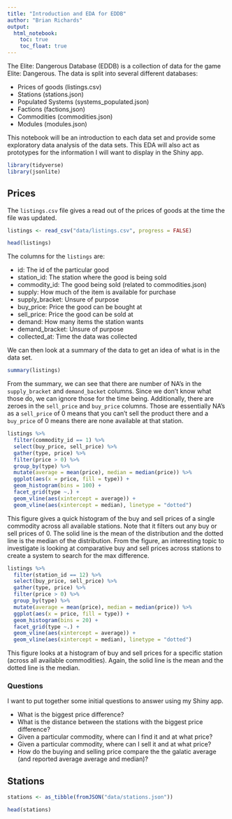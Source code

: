 ```yaml
---
title: "Introduction and EDA for EDDB"
author: "Brian Richards"
output: 
  html_notebook:
    toc: true
    toc_float: true
---
```


The Elite: Dangerous Database (EDDB) is a collection of data for the game 
Elite: Dangerous. The data is split into several different databases: 

* Prices of goods (listings.csv)
* Stations (stations.json)
* Populated Systems (systems_populated.json)
* Factions (factions,json)
* Commodities (commodities.json)
* Modules (modules.json)

This notebook will be an introduction to each data set and provide some 
exploratory data analysis of the data sets. This EDA will also act as 
prototypes for the information I will want to display in the Shiny app.

```r
library(tidyverse)
library(jsonlite)
```

## Prices

The `listings.csv` file gives a read out of the prices of goods at the time 
the file was updated.

```r
listings <- read_csv("data/listings.csv", progress = FALSE)
```

```r
head(listings)
```

The columns for the `listings` are:

* id: The id of the particular good
* station_id: The station where the good is being sold
* commodity_id: The good being sold (related to commodities.json)
* supply: How much of the item is available for purchase
* supply_bracket: Unsure of purpose
* buy_price: Price the good can be bought at 
* sell_price: Price the good can be sold at
* demand: How many items the station wants
* demand_bracket: Unsure of purpose
* collected_at: Time the data was collected

We can then look at a summary of the data to get an idea of what is in the 
data set.

```r
summary(listings)
```

From the summary, we can see that there are number of NA's in the `supply_bracket` 
and `demand_backet` columns. Since we don't know what those do, we can ignore 
those for the time being. Additionally, there are zeroes in the `sell_price` 
and `buy_price` columns. Those are essentially NA's as a `sell_price` of 0 means 
that you can't sell the product there and a `buy_price` of 0 means there are 
none available at that station.

```r
listings %>% 
  filter(commodity_id == 1) %>% 
  select(buy_price, sell_price) %>% 
  gather(type, price) %>% 
  filter(price > 0) %>% 
  group_by(type) %>% 
  mutate(average = mean(price), median = median(price)) %>% 
  ggplot(aes(x = price, fill = type)) +
  geom_histogram(bins = 100) +
  facet_grid(type ~.) +
  geom_vline(aes(xintercept = average)) +
  geom_vline(aes(xintercept = median), linetype = "dotted")
```

This figure gives a quick histogram of the buy and sell prices of a single 
commodity across all available stations. Note that it filters out any buy or 
sell prices of 0. The solid line is the mean of the distribution and the dotted 
line is the median of the distribution. From the figure, an interesting topic 
to investigate is looking at comparative buy and sell prices across stations 
to create a system to search for the max difference.

```r
listings %>% 
  filter(station_id == 12) %>% 
  select(buy_price, sell_price) %>% 
  gather(type, price) %>% 
  filter(price > 0) %>% 
  group_by(type) %>% 
  mutate(average = mean(price), median = median(price)) %>% 
  ggplot(aes(x = price, fill = type)) +
  geom_histogram(bins = 20) +
  facet_grid(type ~.) +
  geom_vline(aes(xintercept = average)) +
  geom_vline(aes(xintercept = median), linetype = "dotted")
```

This figure looks at a histogram of buy and sell prices for a specific station 
(across all available commodities). Again, the solid line is the mean and the 
dotted line is the median.

### Questions 

I want to put together some initial questions to answer using my Shiny app. 

* What is the biggest price difference?
* What is the distance between the stations with the biggest price difference? 
* Given a particular commodity, where can I find it and at what price?
* Given a particular commodity, where can I sell it and at what price?
* How do the buying and selling price compare the the galatic average (and 
reported average average and median)?

## Stations 

```r
stations <- as_tibble(fromJSON("data/stations.json"))
```

```r
head(stations)
```

